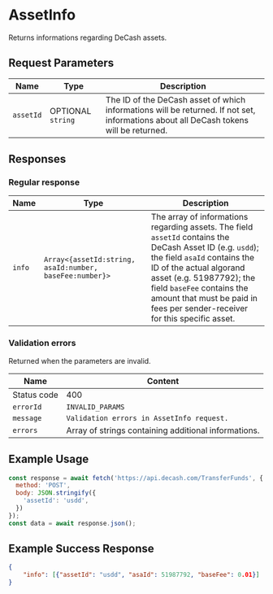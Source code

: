 # AssetInfo

Returns informations regarding DeCash assets.

## Request Parameters

|     Name    |                Type               | Description |
| ----------- | --------------------------------- | ----------- |
| `assetId`   | OPTIONAL `string`                 | The ID of the DeCash asset of which informations will be returned. If not set, informations about all DeCash tokens will be returned. |

## Responses

### Regular response

|     Name    |                           Type                          | Description |
| ----------- | ------------------------------------------------------- | ----------- | 
| `info`      | `Array<{assetId:string, asaId:number, baseFee:number}>` | The array of informations regarding assets. The field `assetId` contains the DeCash Asset ID (e.g. `usdd`); the field `asaId` contains the ID of the actual algorand asset (e.g. 51987792); the field `baseFee` contains the amount that must be paid in fees per sender-receiver for this specific asset. |

### Validation errors

Returned when the parameters are invalid.

|     Name    |                              Content                              |
| ----------- | ----------------------------------------------------------------- |
| Status code | 400                                                               |
| `errorId`   | `INVALID_PARAMS`                                                  |
| `message`   | `Validation errors in AssetInfo request.`                         | 
| `errors`    | Array of strings containing additional informations.              |

## Example Usage

```js
const response = await fetch('https://api.decash.com/TransferFunds', {
  method: 'POST',
  body: JSON.stringify({
    'assetId': 'usdd',
  })
});
const data = await response.json();
```

## Example Success Response

```json
{
	"info": [{"assetId": "usdd", "asaId": 51987792, "baseFee": 0.01}]
}
```
